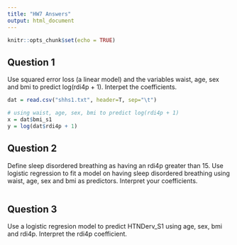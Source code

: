 ```yaml
---
title: "HW7 Answers"
output: html_document
---
```


```r
knitr::opts_chunk$set(echo = TRUE)
```

## Question 1

Use squared error loss (a linear model) and the variables waist, age, sex and bmi to predict log(rdi4p + 1). Interpet the coefficients.
```r
dat = read.csv("shhs1.txt", header=T, sep="\t")

# using waist, age, sex, bmi to predict log(rdi4p + 1)
x = dat$bmi_s1
y = log(dat$rdi4p + 1)
```

## Question 2

Define sleep disordered breathing as having an rdi4p greater than 15. Use logistic regression to fit a model on having sleep disordered breathing using waist, age, sex and bmi as predictors. Interpret your coefficients.
```r

```

## Question 3
Use a logistic regresion model to predict HTNDerv_S1 using age, sex, bmi and rdi4p. Interpret the rdi4p coefficient.
```r

```


